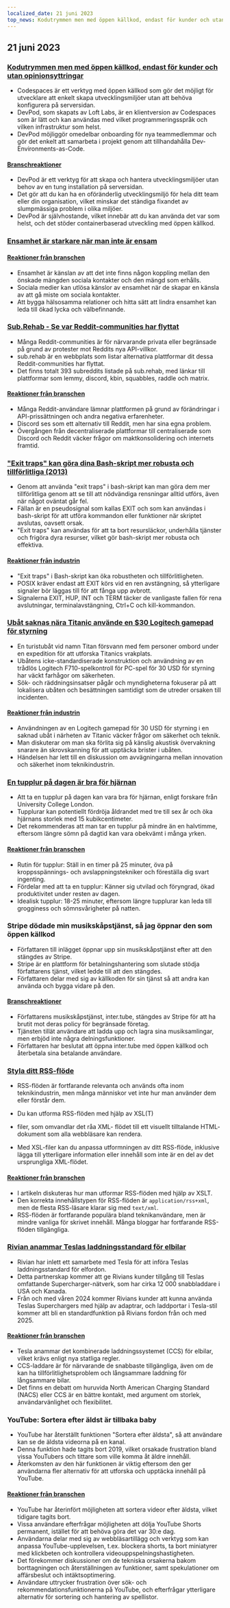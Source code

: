 ```yaml
---
localized_date: 21 juni 2023
top_news: Kodutrymmen men med öppen källkod, endast för kunder och utan opinionsyttringar
---
```




<CallToAction />

<Steps>

## 21 juni 2023

### [Kodutrymmen men med öppen källkod, endast för kunder och utan opinionsyttringar](https://devpod.sh/)

- Codespaces är ett verktyg med öppen källkod som gör det möjligt för utvecklare att enkelt skapa utvecklingsmiljöer utan att behöva konfigurera på serversidan.
- DevPod, som skapats av Loft Labs, är en klientversion av Codespaces som är lätt och kan användas med vilket programmeringsspråk och vilken infrastruktur som helst.
- DevPod möjliggör omedelbar onboarding för nya teammedlemmar och gör det enkelt att samarbeta i projekt genom att tillhandahålla Dev-Environments-as-Code.

#### [Branschreaktioner](http://news.ycombinator.com/item?id=36407477)

- DevPod är ett verktyg för att skapa och hantera utvecklingsmiljöer utan behov av en tung installation på serversidan.
- Det gör att du kan ha en oföränderlig utvecklingsmiljö för hela ditt team eller din organisation, vilket minskar det ständiga fixandet av slumpmässiga problem i olika miljöer.
- DevPod är självhostande, vilket innebär att du kan använda det var som helst, och det stöder containerbaserad utveckling med öppen källkod.

### [Ensamhet är starkare när man inte är ensam](https://pubmed.ncbi.nlm.nih.gov/37293324/)

#### [Reaktioner från branschen](http://news.ycombinator.com/item?id=36403280)

- Ensamhet är känslan av att det inte finns någon koppling mellan den önskade mängden sociala kontakter och den mängd som erhålls.
- Sociala medier kan utlösa känslor av ensamhet när de skapar en känsla av att gå miste om sociala kontakter.
- Att bygga hälsosamma relationer och hitta sätt att lindra ensamhet kan leda till ökad lycka och välbefinnande.

### [Sub.Rehab - Se var Reddit-communities har flyttat](https://sub.rehab/)

- Många Reddit-communities är för närvarande privata eller begränsade på grund av protester mot Reddits nya API-villkor.
- sub.rehab är en webbplats som listar alternativa plattformar dit dessa Reddit-communities har flyttat.
- Det finns totalt 393 subreddits listade på sub.rehab, med länkar till plattformar som lemmy, discord, kbin, squabbles, raddle och matrix.

#### [Reaktioner från branschen](http://news.ycombinator.com/item?id=36401999)

- Många Reddit-användare lämnar plattformen på grund av förändringar i API-prissättningen och andra negativa erfarenheter.
- Discord ses som ett alternativ till Reddit, men har sina egna problem.
- Övergången från decentraliserade plattformar till centraliserade som Discord och Reddit väcker frågor om maktkonsolidering och internets framtid.

### ["Exit traps" kan göra dina Bash-skript mer robusta och tillförlitliga (2013)](http://redsymbol.net/articles/bash-exit-traps/)

- Genom att använda "exit traps" i bash-skript kan man göra dem mer tillförlitliga genom att se till att nödvändiga rensningar alltid utförs, även när något oväntat går fel.
- Fällan är en pseudosignal som kallas EXIT och som kan användas i bash-skript för att utföra kommandon eller funktioner när skriptet avslutas, oavsett orsak.
- "Exit traps" kan användas för att ta bort resursläckor, underhålla tjänster och frigöra dyra resurser, vilket gör bash-skript mer robusta och effektiva.

#### [Reaktioner från industrin](http://news.ycombinator.com/item?id=36400465)

- "Exit traps" i Bash-skript kan öka robustheten och tillförlitligheten.
- POSIX kräver endast att EXIT körs vid en ren avstängning, så ytterligare signaler bör läggas till för att fånga upp avbrott.
- Signalerna EXIT, HUP, INT och TERM täcker de vanligaste fallen för rena avslutningar, terminalavstängning, Ctrl+C och kill-kommandon.

### [Ubåt saknas nära Titanic använde en $30 Logitech gamepad för styrning](https://arstechnica.com/gaming/2023/06/submarine-missing-near-titanic-used-a-30-logitech-gamepad-for-steering/)

- En turistubåt vid namn Titan försvann med fem personer ombord under en expedition för att utforska Titanics vrakplats.
- Ubåtens icke-standardiserade konstruktion och användning av en trådlös Logitech F710-spelkontroll för PC-spel för 30 USD för styrning har väckt farhågor om säkerheten.
- Sök- och räddningsinsatser pågår och myndigheterna fokuserar på att lokalisera ubåten och besättningen samtidigt som de utreder orsaken till incidenten.

#### [Reaktioner från industrin](http://news.ycombinator.com/item?id=36407781)

- Användningen av en Logitech gamepad för 30 USD för styrning i en saknad ubåt i närheten av Titanic väcker frågor om säkerhet och teknik.
- Man diskuterar om man ska förlita sig på känslig akustisk övervakning snarare än skrovskanning för att upptäcka brister i ubåten.
- Händelsen har lett till en diskussion om avvägningarna mellan innovation och säkerhet inom teknikindustrin.

### [En tupplur på dagen är bra för hjärnan](https://www.bbc.com/news/health-65950168)

- Att ta en tupplur på dagen kan vara bra för hjärnan, enligt forskare från University College London.
- Tupplurar kan potentiellt fördröja åldrandet med tre till sex år och öka hjärnans storlek med 15 kubikcentimeter.
- Det rekommenderas att man tar en tupplur på mindre än en halvtimme, eftersom längre sömn på dagtid kan vara obekvämt i många yrken.

#### [Reaktioner från branschen](http://news.ycombinator.com/item?id=36399503)

- Rutin för tupplur: Ställ in en timer på 25 minuter, öva på kroppsspännings- och avslappningstekniker och föreställa dig svart ingenting.
- Fördelar med att ta en tupplur: Känner sig utvilad och föryngrad, ökad produktivitet under resten av dagen.
- Idealisk tupplur: 18-25 minuter, eftersom längre tupplurar kan leda till grogginess och sömnsvårigheter på natten.

### Stripe dödade min musikskåpstjänst, så jag öppnar den som öppen källkod

- Författaren till inlägget öppnar upp sin musikskåpstjänst efter att den stängdes av Stripe.
- Stripe är en plattform för betalningshantering som slutade stödja författarens tjänst, vilket ledde till att den stängdes.
- Författaren delar med sig av källkoden för sin tjänst så att andra kan använda och bygga vidare på den.

#### [Branschreaktioner](http://news.ycombinator.com/item?id=36403607)

- Författarens musikskåpstjänst, inter.tube, stängdes av Stripe för att ha brutit mot deras policy för begränsade företag.
- Tjänsten tillät användare att ladda upp och lagra sina musiksamlingar, men erbjöd inte några delningsfunktioner.
- Författaren har beslutat att öppna inter.tube med öppen källkod och återbetala sina betalande användare.

### [Styla ditt RSS-flöde](https://darekkay.com/blog/rss-styling/)

- RSS-flöden är fortfarande relevanta och används ofta inom teknikindustrin, men många människor vet inte hur man använder dem eller förstår dem.
- Du kan utforma RSS-flöden med hjälp av XSL(T)

- filer, som omvandlar det råa XML- flödet till ett visuellt tilltalande HTML- dokument som alla webbläsare kan rendera.

- Med XSL-filer kan du anpassa utformningen av ditt RSS-flöde, inklusive lägga till ytterligare information eller innehåll som inte är en del av det ursprungliga XML-flödet.

#### [Reaktioner från branschen](http://news.ycombinator.com/item?id=36401854)

- I artikeln diskuteras hur man utformar RSS-flöden med hjälp av XSLT.
- Den korrekta innehållstypen för RSS-flöden är `application/rss+xml`, men de flesta RSS-läsare klarar sig med `text/xml`.
- RSS-flöden är fortfarande populära bland teknikanvändare, men är mindre vanliga för skrivet innehåll. Många bloggar har fortfarande RSS-flöden tillgängliga.

### [Rivian anammar Teslas laddningsstandard för elbilar](https://ev-edition.com/2023/06/rivian-joins-forces-with-tesla-embracing-their-charging-standard-for-electric-vehicles/)

- Rivian har inlett ett samarbete med Tesla för att införa Teslas laddningsstandard för elfordon.
- Detta partnerskap kommer att ge Rivians kunder tillgång till Teslas omfattande Supercharger-nätverk, som har cirka 12 000 snabbladdare i USA och Kanada.
- Från och med våren 2024 kommer Rivians kunder att kunna använda Teslas Superchargers med hjälp av adaptrar, och laddportar i Tesla-stil kommer att bli en standardfunktion på Rivians fordon från och med 2025.

#### [Reaktioner från branschen](http://news.ycombinator.com/item?id=36403494)

- Tesla anammar det kombinerade laddningssystemet (CCS) för elbilar, vilket krävs enligt nya statliga regler.
- CCS-laddare är för närvarande de snabbaste tillgängliga, även om de kan ha tillförlitlighetsproblem och långsammare laddning för långsammare bilar.
- Det finns en debatt om huruvida North American Charging Standard (NACS) eller CCS är en bättre kontakt, med argument om storlek, användarvänlighet och flexibilitet.

### YouTube: Sortera efter äldst är tillbaka baby

- YouTube har återställt funktionen "Sortera efter äldsta", så att användare kan se de äldsta videorna på en kanal.
- Denna funktion hade tagits bort 2019, vilket orsakade frustration bland vissa YouTubers och tittare som ville komma åt äldre innehåll.
- Återkomsten av den här funktionen är viktig eftersom den ger användarna fler alternativ för att utforska och upptäcka innehåll på YouTube.

#### [Reaktioner från branschen](http://news.ycombinator.com/item?id=36410777)

- YouTube har återinfört möjligheten att sortera videor efter äldsta, vilket tidigare tagits bort.
- Vissa användare efterfrågar möjligheten att dölja YouTube Shorts permanent, istället för att behöva göra det var 30:e dag.
- Användarna delar med sig av webbläsartillägg och verktyg som kan anpassa YouTube-upplevelsen, t.ex. blockera shorts, ta bort miniatyrer med klickbeten och kontrollera videouppspelningshastigheten.
- Det förekommer diskussioner om de tekniska orsakerna bakom borttagningen och återställningen av funktioner, samt spekulationer om affärsbeslut och intäktsoptimering.
- Användare uttrycker frustration över sök- och rekommendationsfunktionerna på YouTube, och efterfrågar ytterligare alternativ för sortering och hantering av spellistor.

</Steps>
